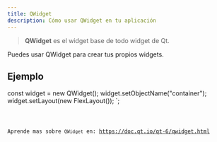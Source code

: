 ```yaml
---
title: QWidget
description: Cómo usar QWidget en tu aplicación
---
```



> **QWidget** es el widget base de todo widget de Qt.

Puedes usar QWidget para crear tus propios widgets.

## Ejemplo


const widget = new QWidget();
widget.setObjectName("container");
widget.setLayout(new FlexLayout());
`;

<Code code={qWidgetExample} title='example_widget.ts' lang='ts' />

Aprende mas sobre `QWidget` en: https://doc.qt.io/qt-6/qwidget.html
